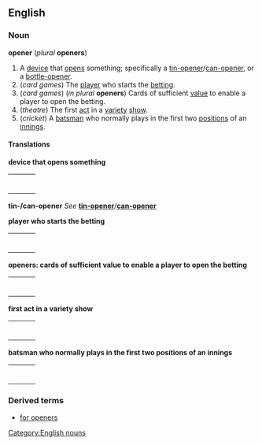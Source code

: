 ==English==
===Noun===
'''opener''' (''plural'' '''openers''')
#A [[device]] that [[open]]s something; specifically a [[tin-opener]]/[[can-opener]], or a [[bottle-opener]].
#(''card games'') The [[player]] who starts the [[betting]].
#(''card games'') (''in plural'' '''openers''') Cards of sufficient [[value]] to enable a player to open the betting.
#(''theatre'') The first [[act]] in a [[variety]] [[show]].
#(''cricket'') A [[batsman]] who normally plays in the first two [[position]]s of an [[innings]].

====Translations====
'''device that opens something'''
{| border=0  width=100%
|-
|bgcolor="#FFFFE0" valign=top width=48%|
{|
<!--Put translations for languages from A to I here-->
|}
| width=1% |
|bgcolor="#FFFFE0" valign=top width=48%|
{|
<!--Put translations for languages from J to Z here-->
|}
|}

'''tin-/can-opener'''
''See'' '''[[tin-opener]]'''/'''[[can-opener]]'''

'''player who starts the betting'''
{| border=0  width=100%
|-
|bgcolor="#FFFFE0" valign=top width=48%|
{|
<!--Put translations for languages from A to I here-->
|}
| width=1% |
|bgcolor="#FFFFE0" valign=top width=48%|
{|
<!--Put translations for languages from J to Z here-->
|}
|}

'''openers: cards of sufficient value to enable a player to open the betting'''
{| border=0  width=100%
|-
|bgcolor="#FFFFE0" valign=top width=48%|
{|
<!--Put translations for languages from A to I here-->
|}
| width=1% |
|bgcolor="#FFFFE0" valign=top width=48%|
{|
<!--Put translations for languages from J to Z here-->
|}
|}

'''first act in a variety show'''
{| border=0  width=100%
|-
|bgcolor="#FFFFE0" valign=top width=48%|
{|
<!--Put translations for languages from A to I here-->
|}
| width=1% |
|bgcolor="#FFFFE0" valign=top width=48%|
{|
<!--Put translations for languages from J to Z here-->
|}
|}

'''batsman who normally plays in the first two positions of an innings'''
{| border=0  width=100%
|-
|bgcolor="#FFFFE0" valign=top width=48%|
{|
<!--Put translations for languages from A to I here-->
|}
| width=1% |
|bgcolor="#FFFFE0" valign=top width=48%|
{|
<!--Put translations for languages from J to Z here-->
|}
|}

===Derived terms===
*[[for openers]]

[[Category:English nouns]]